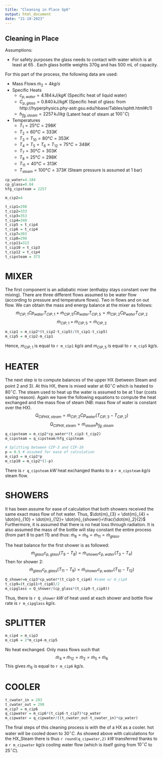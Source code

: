 ```yaml
---
title: "Cleaning in Place Gp6"
output: html_document
date: "21-10-2023"
---
```


## Cleaning in Place

Assumptions: 

- For safety purposes the glass needs to contact with water which is at least at 65 . Each glass bottle weights 370g and has 500 mL of capacity. 



For this part of the process, the following data are used:

- Mass Flows
   $\dot{m}_2 = 4kg/s$
- Specific Heats
  - $c_{p,water} = 4.184\,kJ/kgK$ (Specific heat of liquid water)
  - $C_{p,glass} = 0.840\,kJ/kgK$ (Specific heat of glass: from http://hyperphysics.phy-astr.gsu.edu/hbase/Tables/sphtt.html#c1)
  - $h_{fg, steam} = 2257\,kJ/kg$ (Latent heat of steam at $100^\circ C$)
- Temperatures
  - $T_1 = 25°C = 298K$ 
  - $T_2 = 60°C = 333K$
  - $T_3 = T_{10} = 80°C = 353K$
  - $T_4 = T_5 = T_6 = T_{12} = 75°C = 348K$
  - $T_7 = 30°C = 303K$
  - $T_8 = 25°C = 298K$
  - $T_{11} = 40°C = 313K$
  - $T_{steam} = 100°C = 373K$ (Steam pressure is assumed at 1 bar)

```r
cp_water=4.184
cp_glass=0.84
hfg_cipsteam = 2257

m_cip2=4

t_cip1=298
t_cip2=333
t_cip3=353
t_cip4=348
t_cip5 = t_cip4
t_cip6 = t_cip4
t_cip7=303
t_cip8=298
t_cip11=313
t_cip10 = t_cip3
t_cip12 = t_cip4
t_cipsteam = 373

```


# MIXER
The first component is an adiabatic mixer (enthalpy stays constant over the mixing). There are three different flows assumed to be water flow (according to pressure and temperature flows). Two in flows and on out flow. We can obtain the mass and energy balance at the mixer as follows:
$$\dot{m}_{CIP,1}Cp_{water}T_{CIP,1}+\dot{m}_{CIP,5}Cp_{water}T_{CIP,5}=\dot{m}_{CIP,2}Cp_{water}T_{CIP,2}$$
$$\dot{m}_{CIP,1}+\dot{m}_{CIP,5}=\dot{m}_{CIP,2}$$

```r
m_cip1 = m_cip2*(t_cip2-t_cip5)/(t_cip1-t_cip5) 
m_cip5 = m_cip2-m_cip1
```
Hence, $m_{CIP,1}$ is equal to `r m_cip1` $kg/s$ and $m_{CIP,5}$ is equal to `r m_cip5` $kg/s$.

# HEATER
The next step is to compute balances of the upper HX (between Steam and point 2 and 3). At this HX, there is mixed water at $60^\circ C$ which is heated to $80^\circ C$. The steam used to heat up the water is assumed to be at 1 bar (costs saving reason). Again we have the following equations to compute the heat exchanged and the mass flow of steam (NB: mass flow of water is constant over the HX).
$$Q_{CIPHX,steam}=\dot{m}_{CIP,2}Cp_{water}(T_{CIP,3}-T_{CIP,2})$$
$$Q_{CIPHX,steam}=\dot{m}_{steam}h_{fg,steam}$$
```r

q_cipsteam = m_cip2*cp_water*(t_cip3-t_cip2)
m_cipsteam = q_cipsteam/hfg_cipsteam

# Splitting between CIP-3 and CIP-10 
p = 0.5 # assumed for ease of calculation
m_cip3 = m_cip2*p
m_cip10 = m_cip2*(1-p)
```
There is `r q_cipsteam` $kW$ heat exchanged thanks to a `r m_cipsteam` $kg/s$ steam flow. 


# SHOWERS
It has been assume for ease of calculation that both showers received the same exact mass flow of hot water. Thus, $\dot{m}_{3} = \dot{m}_{4} = \dot{m}_{10} = \dot{m}_{12}= \dot{m}_{shower}=\frac{\dot{m}_2}{2}$  Furthermore, it is assumed that there is no heat loss through radiation. It is also assumed the mass of the bottle will stay constant the entire process (from part 8 to part 11) and thus: $\dot{m}_8 = \dot{m}_9 = \dot{m}_{11} = \dot{m}_{glass}$. 

The heat balance for the first shower is as followed:
$$ \dot{m}_{glass}c_{p,glass}(T_9-T_8)=\dot{m}_{shower}c_{p,water}(T_{3}-T_4)$$
Then for shower 2:
$$ \dot{m}_{glass}c_{p,glass}(T_{11}-T_9)=\dot{m}_{shower}c_{p,water}(T_{10}-T_{12})$$
```r
Q_shower=m_cip3*cp_water*(t_cip3-t_cip4) #same w/ m_cip4
t_cip9=(t_cip11+t_cip8)/2
m_cipglass = Q_shower/(cp_glass*(t_cip9-t_cip8))

```
Thus, there is `r Q_shower` $kW$ of heat used at each shower and bottle flow rate is `r m_cipglass` $kg/s$.

# SPLITTER
```r
m_cip4 = m_cip3
m_cip6 = 2*m_cip4-m_cip5
```
No heat exchanged. Only mass flows such that $$ \dot{m}_{4}+\dot{m}_{12}=\dot{m}_{2}=\dot{m}_{5}+\dot{m}_{6}$$
This gives $\dot{m}_6$ is equal to `r m_cip6` $kg/s$.



# COOLER

```r
t_cwater_in = 283
t_cwater_out = 298
m_cip7 = m_cip6
q_cipwater = m_cip6*(t_cip6-t_cip7)*cp_water
m_cipwater = q_cipwater/((t_cwater_out-t_cwater_in)*cp_water)
```

The final steps of this cleaning process is with the of a HX as a cooler. hot water will be cooled down to $30^\circ C$. 
As showed above with calculations for the HX_Steam there is thus  `r round(q_cipwater,2)` $kW$ transferred thanks to a `r m_cipwater` $kg/s$ cooling water flow (which is itself going from $10^\circ C$ to $25^\circ C$).



